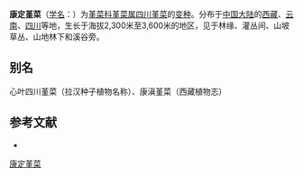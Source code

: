 {{Infraspeciesbox
| name = 康定堇菜
| status = 
| status_system = 
| image =
| genus = Viola
| species link = 四川堇菜
| species = szetschwanensis
| varietas = kangdienensis
| authority = 
}}

'''康定堇菜'''（[[学名|学名]]：{{lang|la|''Viola szetschwanensis'' var. ''kangdienensis''}}）为[[堇菜科|堇菜科]][[堇菜属|堇菜属]][[四川堇菜|四川堇菜]]的[[变种|变种]]。分布于[[中国大陆|中国大陆]]的[[西藏|西藏]]、[[云南|云南]]、[[四川|四川]]等地，生长于海拔2,300米至3,600米的地区，见于林缘、灌丛间、山坡草丛、山地林下和溪谷旁。

== 别名 ==
心叶四川堇菜（拉汉种子植物名称）、康滇堇菜（西藏植物志）

== 参考文献 ==
<div class="references-small">
* {{cite web| url =http://www.bioinfo.cn/db05/KmzwSpecies.php?action=view&id=29286| title =康定堇菜（变种）| work =《中国高等植物数据库全库》| publisher =中国科学院微生物研究所| author =昆明植物研究所| accessdate =2009-02-26| deadurl =yes| archiveurl =https://web.archive.org/web/20160305004455/http://www.bioinfo.cn/db05/KmzwSpecies.php?action=view&id=29286| archivedate =2016-03-05}}
</div>
{{Taxonbar|from=Q11063680}}

[[Category:堇菜属|康定堇菜]]


{{植物小作品}}